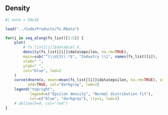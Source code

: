 ## Density

::: {#fig-fs-eps-density layout-ncol="1"}

```r
#| echo = FALSE

load("../Code/Products/fs.RData")

for(i in seq_along(fs_list)[1:5]) {
    plot(
        # fs_list[[i]]$data$cal_V,
        density(fs_list[[i]]$data$epsilon, na.rm=TRUE),
        main=sub("^(\\d{3}).*$", "Industry \\1", names(fs_list)[i]),
        xlab=" ",
        ylab=" ",
        col="blue", lwd=2
    )
    curve(dnorm(x, mean=mean(fs_list[[i]]$data$epsilon, na.rm=TRUE), sd=sd(fs_list[[i]]$data$epsilon, na.rm=TRUE)), 
          add=TRUE, col="darkgray", lwd=2)
    legend("topright", 
           legend=c("Epsilon density", "Normal distribution fit"),
           col=c("blue", "darkgray"), lty=1, lwd=2)
    # abline(h=0, col="red")
}
```

:::